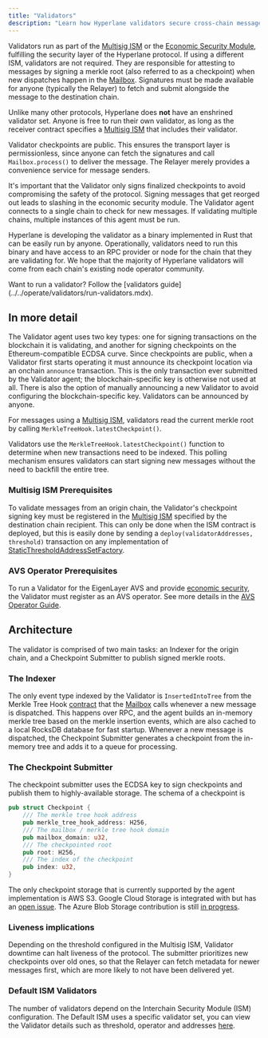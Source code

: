 ```yaml
---
title: "Validators"
description: "Learn how Hyperlane validators secure cross-chain messages"
---
```


Validators run as part of the [Multisig ISM](../ISM/multisig-ISM.mdx) or the [Economic Security Module](../economic-security/economic-security.mdx), fulfilling the security layer of the Hyperlane protocol. If using a different ISM, validators are not required. They are responsible for attesting to messages by signing a merkle root (also referred to as a checkpoint) when new dispatches happen in the [Mailbox](../mailbox.mdx). Signatures must be made available for anyone (typically the Relayer) to fetch and submit alongside the message to the destination chain.

Unlike many other protocols, Hyperlane does **not** have an enshrined validator set. Anyone is free to run their own validator, as long as the receiver contract specifies a [Multisig ISM](../ISM/multisig-ISM.mdx) that includes their validator.

Validator checkpoints are public. This ensures the transport layer is permissionless, since anyone can fetch the signatures and call `Mailbox.process()` to deliver the message. The Relayer merely provides a convenience service for message senders.

It's important that the Validator only signs finalized checkpoints to avoid compromising the safety of the protocol. Signing messages that get reorged out leads to slashing in the economic security module. The Validator agent connects to a single chain to check for new messages. If validating multiple chains, multiple instances of this agent must be run.

Hyperlane is developing the validator as a binary implemented in Rust that can be easily run by anyone. Operationally, validators need to run this binary and have access to an RPC provider or node for the chain that they are validating for. We hope that the majority of Hyperlane validators will come from each chain's existing node operator community.

<Info>
  Want to run a validator? Follow the [validators
  guide](../../operate/validators/run-validators.mdx).
</Info>

## In more detail

The Validator agent uses two key types: one for signing transactions on the blockchain it is validating, and another for signing checkpoints on the Ethereum-compatible ECDSA curve. Since checkpoints are public, when a Validator first starts operating it must announce its checkpoint location via an onchain `announce` transaction. This is the only transaction ever submitted by the Validator agent; the blockchain-specific key is otherwise not used at all. There is also the option of manually announcing a new Validator to avoid configuring the blockchain-specific key. Validators can be announced by anyone.

For messages using a [Multisig ISM](../../reference/ISM/multisig-ISM-interface.mdx), validators read the current merkle root by calling `MerkleTreeHook.latestCheckpoint()`.

Validators use the `MerkleTreeHook.latestCheckpoint()` function to determine when new transactions need to be indexed. This polling mechanism ensures validators can start signing new messages without the need to backfill the entire tree.

### Multisig ISM Prerequisites

To validate messages from an origin chain, the Validator's checkpoint signing key must be registered in the [Multisig ISM](../../reference/ISM/multisig-ISM-interface.mdx) specified by the destination chain recipient. This can only be done when the ISM contract is deployed, but this is easily done by sending a `deploy(validatorAddresses, threshold)` transaction on any implementation of [StaticThresholdAddressSetFactory](https://github.com/hyperlane-xyz/hyperlane-monorepo/blob/be4617b18ba638e0ef5a5326614bc4f8c58d25f9/solidity/contracts/libs/StaticAddressSetFactory.sol#L10).

### AVS Operator Prerequisites

To run a Validator for the EigenLayer AVS and provide [economic security](../economic-security/economic-security.mdx), the Validator must register as an AVS operator. See more details in the [AVS Operator Guide](../../guides/avs-operator-guide.mdx).

## Architecture

The validator is comprised of two main tasks: an Indexer for the origin chain, and a Checkpoint Submitter to publish signed merkle roots.

### The Indexer

The only event type indexed by the Validator is `InsertedIntoTree` from the Merkle Tree Hook [contract](https://github.com/hyperlane-xyz/hyperlane-monorepo/blob/be4617b18ba638e0ef5a5326614bc4f8c58d25f9/solidity/contracts/hooks/MerkleTreeHook.sol#L32) that the [Mailbox](../mailbox.mdx) calls whenever a new message is dispatched. This happens over RPC, and the agent builds an in-memory merkle tree based on the merkle insertion events, which are also cached to a local RocksDB database for fast startup. Whenever a new message is dispatched, the Checkpoint Submitter generates a checkpoint from the in-memory tree and adds it to a queue for processing.

### The Checkpoint Submitter

The checkpoint submitter uses the ECDSA key to sign checkpoints and publish them to highly-available storage. The schema of a checkpoint is

```rust
pub struct Checkpoint {
    /// The merkle tree hook address
    pub merkle_tree_hook_address: H256,
    /// The mailbox / merkle tree hook domain
    pub mailbox_domain: u32,
    /// The checkpointed root
    pub root: H256,
    /// The index of the checkpoint
    pub index: u32,
}
```

The only checkpoint storage that is currently supported by the agent implementation is AWS S3. Google Cloud Storage is integrated with but has an [open issue](https://github.com/hyperlane-xyz/hyperlane-monorepo/issues/4069). The Azure Blob Storage contribution is still [in progress](https://github.com/eigerco/hyperlane-monorepo/pull/2).

### Liveness implications

Depending on the threshold configured in the Multisig ISM, Validator downtime can halt liveness of the protocol. The submitter prioritizes new checkpoints over old ones, so that the Relayer can fetch metadata for newer messages first, which are more likely to not have been delivered yet.

### Default ISM Validators

The number of validators depend on the Interchain Security Module (ISM) configuration. The Default ISM uses a specific validator set, you can view the Validator details such as threshold, operator and addresses [here](../../reference/default-ism-validators).
